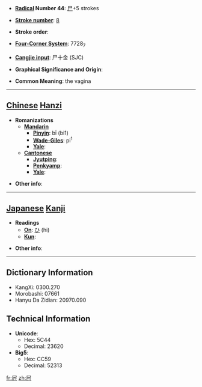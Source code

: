 * '''[[Wiktionary:Chinese radical index| Radical]] Number 44''': [[Wiktionary:Chinese radical index 尸|尸]]+5 strokes

* '''[[Wiktionary:Chinese total strokes index|Stroke number]]''': [[Wiktionary:Chinese total strokes index 8|8]]

* '''Stroke order''': 

* '''[[Wiktionary:Chinese four corner index|Four-Corner System]]''': 7728<sub>7</sub>

* '''[[Wiktionary:Chinese Cangjie index|Cangjie input]]''': 尸十金 (SJC)

* '''Graphical Significance and Origin''': 

* '''Common Meaning''': the vagina

----

== [[Chinese]] [[Hanzi]] ==

* '''Romanizations'''
** '''[[Mandarin]]'''
*** '''[[Pinyin]]''': bī (bi1)
*** '''[[Wade-Giles]]''': pi<sup>1</sup>
*** '''[[Yale]]''': 
** '''[[Cantonese]]'''
*** '''[[Jyutping]]''':
*** '''[[Penkyamp]]''': 
*** '''[[Yale]]''': 

* '''Other info''': 

----

== [[Japanese]] [[Kanji]] ==

* '''Readings'''
** '''[[On]]''': [[ひ]] (hi)
** '''[[Kun]]''': 

* '''Other info''':  

----

== Dictionary Information ==

* KangXi: 0300.270
* Morobashi: 07661
* Hanyu Da Zidian: 20970.090

== Technical Information ==

* '''Unicode''':
** Hex: 5C44
** Decimal: 23620
* '''Big5''':
** Hex: CC59
** Decimal: 52313

[[fr:屄]]
[[zh:屄]]